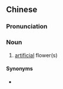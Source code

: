 ==Chinese==
{{zh-forms}}

===Pronunciation===
{{zh-pron
|m=jiǎhuā
|c=gaa2 faa1
|cat=n
}}

===Noun===
{{zh-noun}}

# [[artificial]] flower(s)

====Synonyms====
* {{zh-l|仿真花}}

{{zh-cat|Flowers}}